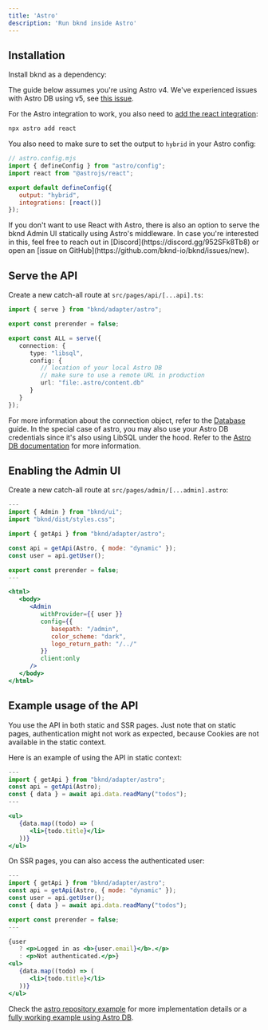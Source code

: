 ```yaml
---
title: 'Astro'
description: 'Run bknd inside Astro'
---
```


## Installation
Install bknd as a dependency:
<InstallBknd />

<Note>The guide below assumes you're using Astro v4. We've experienced issues with Astro DB
   using v5, see [this issue](https://github.com/withastro/astro/issues/12474).</Note>

For the Astro integration to work, you also need to [add the react integration](https://docs.astro.build/en/guides/integrations-guide/react/):
```bash
npx astro add react
```

You also need to make sure to set the output to `hybrid` in your Astro config:
```js {6}
// astro.config.mjs
import { defineConfig } from "astro/config";
import react from "@astrojs/react";

export default defineConfig({
   output: "hybrid",
   integrations: [react()]
});
```

<Note>
   If you don't want to use React with Astro, there is also an option to serve the bknd Admin UI
   statically using Astro's middleware. In case you're interested in this, feel free to reach
   out in [Discord](https://discord.gg/952SFk8Tb8) or open an [issue on GitHub](https://github.com/bknd-io/bknd/issues/new).
</Note>

## Serve the API
Create a new catch-all route at `src/pages/api/[...api].ts`:
```ts src/pages/api/[...api].ts
import { serve } from "bknd/adapter/astro";

export const prerender = false;

export const ALL = serve({
   connection: {
      type: "libsql",
      config: {
         // location of your local Astro DB
         // make sure to use a remote URL in production
         url: "file:.astro/content.db"
      }
   }
});
```
For more information about the connection object, refer to the [Database](/usage/database) guide. In the
special case of astro, you may also use your Astro DB credentials since it's also using LibSQL
under the hood. Refer to the [Astro DB documentation](https://docs.astro.build/en/guides/astro-db/) for more information.

## Enabling the Admin UI
Create a new catch-all route at `src/pages/admin/[...admin].astro`:
```jsx src/pages/admin/[...admin].astro
---
import { Admin } from "bknd/ui";
import "bknd/dist/styles.css";

import { getApi } from "bknd/adapter/astro";

const api = getApi(Astro, { mode: "dynamic" });
const user = api.getUser();

export const prerender = false;
---

<html>
   <body>
      <Admin
         withProvider={{ user }}
         config={{
            basepath: "/admin",
            color_scheme: "dark",
            logo_return_path: "/../"
         }}
         client:only
      />
   </body>
</html>
```

## Example usage of the API
You use the API in both static and SSR pages. Just note that on static pages, authentication
might not work as expected, because Cookies are not available in the static context.

Here is an example of using the API in static context:
```jsx
---
import { getApi } from "bknd/adapter/astro";
const api = getApi(Astro);
const { data } = await api.data.readMany("todos");
---

<ul>
   {data.map((todo) => (
      <li>{todo.title}</li>
   ))}
</ul>
```

On SSR pages, you can also access the authenticated user:
```jsx
---
import { getApi } from "bknd/adapter/astro";
const api = getApi(Astro, { mode: "dynamic" });
const user = api.getUser();
const { data } = await api.data.readMany("todos");

export const prerender = false;
---

{user
   ? <p>Logged in as <b>{user.email}</b>.</p>
   : <p>Not authenticated.</p>}
<ul>
   {data.map((todo) => (
      <li>{todo.title}</li>
   ))}
</ul>
```

Check the [astro repository example](https://github.com/bknd-io/bknd/tree/main/examples/astro)
for more implementation details or a [fully working example using Astro DB](https://github.com/dswbx/bknd-astro-example).